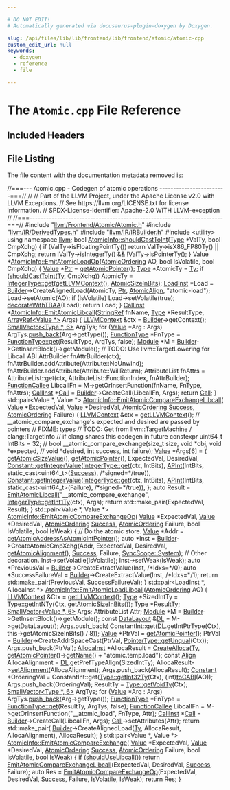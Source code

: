```yaml
---

# DO NOT EDIT!
# Automatically generated via docusaurus-plugin-doxygen by Doxygen.

slug: /api/files/lib/lib/frontend/lib/frontend/atomic/atomic-cpp
custom_edit_url: null
keywords:
  - doxygen
  - reference
  - file

---
```





# The `Atomic.cpp` File Reference

<DoxygenPage pluginConfig={pluginConfig}>



## Included Headers

<IncludesList>
<IncludesListItem
  filePath="llvm/Frontend/Atomic/Atomic.h"
  permalink="/docs/api/files/include/include/llvm/include/llvm/frontend/include/llvm/frontend/atomic/atomic-h"
  isLocal="true" />
<IncludesListItem
  filePath="llvm/IR/DerivedTypes.h"
  permalink="/docs/api/files/include/include/llvm/include/llvm/ir/derivedtypes-h"
  isLocal="true" />
<IncludesListItem
  filePath="llvm/IR/IRBuilder.h"
  permalink="/docs/api/files/include/include/llvm/include/llvm/ir/irbuilder-h"
  isLocal="true" />
<IncludesListItem
  filePath="utility"
  permalink=""
  isLocal="false" />
</IncludesList>


## File Listing

The file content with the documentation metadata removed is:

<ProgramListing>

<Link id="l00001" /><CodeLine lineNumber="1"><span class="doxyHighlightComment">//===--- Atomic.cpp - Codegen of atomic operations ------------------------===//</span></CodeLine>
<Link id="l00002" /><CodeLine lineNumber="2"><span class="doxyHighlightComment">//</span></CodeLine>
<Link id="l00003" /><CodeLine lineNumber="3"><span class="doxyHighlightComment">// Part of the LLVM Project, under the Apache License v2.0 with LLVM Exceptions.</span></CodeLine>
<Link id="l00004" /><CodeLine lineNumber="4"><span class="doxyHighlightComment">// See https://llvm.org/LICENSE.txt for license information.</span></CodeLine>
<Link id="l00005" /><CodeLine lineNumber="5"><span class="doxyHighlightComment">// SPDX-License-Identifier: Apache-2.0 WITH LLVM-exception</span></CodeLine>
<Link id="l00006" /><CodeLine lineNumber="6"><span class="doxyHighlightComment">//</span></CodeLine>
<Link id="l00007" /><CodeLine lineNumber="7"><span class="doxyHighlightComment">//===----------------------------------------------------------------------===//</span></CodeLine>
<Link id="l00008" /><CodeLine lineNumber="8"></CodeLine>
<Link id="l00009" /><CodeLine lineNumber="9"><span class="doxyHighlightPreprocessor">#include &quot;<a href="/docs/api/files/include/include/llvm/include/llvm/frontend/include/llvm/frontend/atomic/atomic-h">llvm/Frontend/Atomic/Atomic.h</a>&quot;</span></CodeLine>
<Link id="l00010" /><CodeLine lineNumber="10"><span class="doxyHighlightPreprocessor">#include &quot;<a href="/docs/api/files/include/include/llvm/include/llvm/ir/derivedtypes-h">llvm/IR/DerivedTypes.h</a>&quot;</span></CodeLine>
<Link id="l00011" /><CodeLine lineNumber="11"><span class="doxyHighlightPreprocessor">#include &quot;<a href="/docs/api/files/include/include/llvm/include/llvm/ir/irbuilder-h">llvm/IR/IRBuilder.h</a>&quot;</span></CodeLine>
<Link id="l00012" /><CodeLine lineNumber="12"><span class="doxyHighlightPreprocessor">#include &lt;utility&gt;</span></CodeLine>
<Link id="l00013" /><CodeLine lineNumber="13"></CodeLine>
<Link id="l00014" /><CodeLine lineNumber="14"><span class="doxyHighlightKeyword">using namespace </span><span class="doxyHighlight"><a href="/docs/api/namespaces/llvm">llvm</a>;</span></CodeLine>
<Link id="l00015" /><CodeLine lineNumber="15"></CodeLine>
<Link id="l00016" /><CodeLine lineNumber="16" lineLink="/docs/api/classes/llvm/atomicinfo/#a9b01f19f0c51a12ce5cfc45fa85ffde7"><span class="doxyHighlightKeywordType">bool</span><span class="doxyHighlight"> <a href="/docs/api/classes/llvm/atomicinfo/#a9b01f19f0c51a12ce5cfc45fa85ffde7">AtomicInfo::shouldCastToInt</a>(<a href="/docs/api/classes/llvm/type">Type</a> &#42;ValTy, </span><span class="doxyHighlightKeywordType">bool</span><span class="doxyHighlight"> CmpXchg) &#123;</span></CodeLine>
<Link id="l00017" /><CodeLine lineNumber="17"><span class="doxyHighlight">  </span><span class="doxyHighlightKeywordFlow">if</span><span class="doxyHighlight"> (ValTy-&gt;isFloatingPointTy())</span></CodeLine>
<Link id="l00018" /><CodeLine lineNumber="18"><span class="doxyHighlight">    </span><span class="doxyHighlightKeywordFlow">return</span><span class="doxyHighlight"> ValTy-&gt;isX86&#95;FP80Ty() || CmpXchg;</span></CodeLine>
<Link id="l00019" /><CodeLine lineNumber="19"><span class="doxyHighlight">  </span><span class="doxyHighlightKeywordFlow">return</span><span class="doxyHighlight"> !ValTy-&gt;isIntegerTy() &amp;&amp; !ValTy-&gt;isPointerTy();</span></CodeLine>
<Link id="l00020" /><CodeLine lineNumber="20"><span class="doxyHighlight">&#125;</span></CodeLine>
<Link id="l00021" /><CodeLine lineNumber="21"></CodeLine>
<Link id="l00022" /><CodeLine lineNumber="22" lineLink="/docs/api/classes/llvm/atomicinfo/#a7a533a649b6b2b58c0705ba06f522598"><span class="doxyHighlight"><a href="/docs/api/classes/llvm/value">Value</a> &#42;<a href="/docs/api/classes/llvm/atomicinfo/#a7a533a649b6b2b58c0705ba06f522598">AtomicInfo::EmitAtomicLoadOp</a>(<a href="/docs/api/namespaces/llvm/#a9bccbe67aaab722783ca4e7c504aaaa7">AtomicOrdering</a> AO, </span><span class="doxyHighlightKeywordType">bool</span><span class="doxyHighlight"> IsVolatile,</span></CodeLine>
<Link id="l00023" /><CodeLine lineNumber="23"><span class="doxyHighlight">                                    </span><span class="doxyHighlightKeywordType">bool</span><span class="doxyHighlight"> CmpXchg) &#123;</span></CodeLine>
<Link id="l00024" /><CodeLine lineNumber="24"><span class="doxyHighlight">  <a href="/docs/api/classes/llvm/value">Value</a> &#42;<a href="/docs/api/files/lib/lib/analysis/targetlibraryinfo-cpp/#aca185e6d0e9f423dbb24440206454872a11dbf501abf829b3ab7049c2d3a8a053">Ptr</a> = <a href="/docs/api/classes/llvm/atomicinfo/#a7c9497f34c36d59c799c39ccf1c48543">getAtomicPointer</a>();</span></CodeLine>
<Link id="l00025" /><CodeLine lineNumber="25"><span class="doxyHighlight">  <a href="/docs/api/classes/llvm/type">Type</a> &#42;AtomicTy = <a href="/docs/api/classes/llvm/atomicinfo/#af4f20dbabd4a3ee01be6dfb21b0a4848">Ty</a>;</span></CodeLine>
<Link id="l00026" /><CodeLine lineNumber="26"><span class="doxyHighlight">  </span><span class="doxyHighlightKeywordFlow">if</span><span class="doxyHighlight"> (<a href="/docs/api/classes/llvm/atomicinfo/#a9b01f19f0c51a12ce5cfc45fa85ffde7">shouldCastToInt</a>(<a href="/docs/api/classes/llvm/atomicinfo/#af4f20dbabd4a3ee01be6dfb21b0a4848">Ty</a>, CmpXchg))</span></CodeLine>
<Link id="l00027" /><CodeLine lineNumber="27"><span class="doxyHighlight">    AtomicTy = <a href="/docs/api/classes/llvm/integertype/#a14f7b4f1aed38192fb6b7772eb506bdb">IntegerType::get</a>(<a href="/docs/api/classes/llvm/atomicinfo/#ab906464a67a9c2a25693e334679f0fbc">getLLVMContext</a>(), <a href="/docs/api/classes/llvm/atomicinfo/#aa93515e53e90f7b9686dd6a38e28863c">AtomicSizeInBits</a>);</span></CodeLine>
<Link id="l00028" /><CodeLine lineNumber="28"><span class="doxyHighlight">  <a href="/docs/api/classes/llvm/loadinst">LoadInst</a> &#42;Load =</span></CodeLine>
<Link id="l00029" /><CodeLine lineNumber="29"><span class="doxyHighlight">      <a href="/docs/api/classes/llvm/atomicinfo/#a2c27291b548e72b9bf4343a22ed4083f">Builder</a>-&gt;CreateAlignedLoad(AtomicTy, <a href="/docs/api/files/lib/lib/analysis/targetlibraryinfo-cpp/#aca185e6d0e9f423dbb24440206454872a11dbf501abf829b3ab7049c2d3a8a053">Ptr</a>, <a href="/docs/api/classes/llvm/atomicinfo/#a00ccd578d316a8e3cfb74c9d9512fb18">AtomicAlign</a>, </span><span class="doxyHighlightStringLiteral">&quot;atomic-load&quot;</span><span class="doxyHighlight">);</span></CodeLine>
<Link id="l00030" /><CodeLine lineNumber="30"><span class="doxyHighlight">  Load-&gt;setAtomic(AO);</span></CodeLine>
<Link id="l00031" /><CodeLine lineNumber="31"><span class="doxyHighlight">  </span><span class="doxyHighlightKeywordFlow">if</span><span class="doxyHighlight"> (IsVolatile)</span></CodeLine>
<Link id="l00032" /><CodeLine lineNumber="32"><span class="doxyHighlight">    Load-&gt;setVolatile(</span><span class="doxyHighlightKeyword">true</span><span class="doxyHighlight">);</span></CodeLine>
<Link id="l00033" /><CodeLine lineNumber="33"><span class="doxyHighlight">  <a href="/docs/api/classes/llvm/atomicinfo/#acb7687cea7cdaa3c24a530d4270c1185">decorateWithTBAA</a>(Load);</span></CodeLine>
<Link id="l00034" /><CodeLine lineNumber="34"><span class="doxyHighlight">  </span><span class="doxyHighlightKeywordFlow">return</span><span class="doxyHighlight"> Load;</span></CodeLine>
<Link id="l00035" /><CodeLine lineNumber="35"><span class="doxyHighlight">&#125;</span></CodeLine>
<Link id="l00036" /><CodeLine lineNumber="36"></CodeLine>
<Link id="l00037" /><CodeLine lineNumber="37" lineLink="/docs/api/classes/llvm/atomicinfo/#ad915c31dcf8d35cf0affa3f8f13a043b"><span class="doxyHighlight"><a href="/docs/api/classes/llvm/callinst">CallInst</a> &#42;<a href="/docs/api/classes/llvm/atomicinfo/#ad915c31dcf8d35cf0affa3f8f13a043b">AtomicInfo::EmitAtomicLibcall</a>(<a href="/docs/api/classes/llvm/stringref">StringRef</a> fnName, <a href="/docs/api/classes/llvm/type">Type</a> &#42;ResultType,</span></CodeLine>
<Link id="l00038" /><CodeLine lineNumber="38"><span class="doxyHighlight">                                        <a href="/docs/api/classes/llvm/arrayref">ArrayRef&lt;Value &#42;&gt;</a> Args) &#123;</span></CodeLine>
<Link id="l00039" /><CodeLine lineNumber="39"><span class="doxyHighlight">  <a href="/docs/api/classes/llvm/llvmcontext">LLVMContext</a> &amp;ctx = <a href="/docs/api/classes/llvm/atomicinfo/#a2c27291b548e72b9bf4343a22ed4083f">Builder</a>-&gt;getContext();</span></CodeLine>
<Link id="l00040" /><CodeLine lineNumber="40"><span class="doxyHighlight">  <a href="/docs/api/classes/llvm/smallvector">SmallVector&lt;Type &#42;, 6&gt;</a> ArgTys;</span></CodeLine>
<Link id="l00041" /><CodeLine lineNumber="41"><span class="doxyHighlight">  </span><span class="doxyHighlightKeywordFlow">for</span><span class="doxyHighlight"> (<a href="/docs/api/classes/llvm/value">Value</a> &#42;Arg : Args)</span></CodeLine>
<Link id="l00042" /><CodeLine lineNumber="42"><span class="doxyHighlight">    ArgTys.<a href="/docs/api/classes/llvm/smallvectortemplatebase/#af42bfbc067df27c19ee2fc859df58799">push&#95;back</a>(Arg-&gt;getType());</span></CodeLine>
<Link id="l00043" /><CodeLine lineNumber="43"><span class="doxyHighlight">  <a href="/docs/api/classes/llvm/functiontype">FunctionType</a> &#42;FnType = <a href="/docs/api/classes/llvm/functiontype/#af8be7844c269f201ebcee1e15048c378">FunctionType::get</a>(ResultType, ArgTys, </span><span class="doxyHighlightKeyword">false</span><span class="doxyHighlight">);</span></CodeLine>
<Link id="l00044" /><CodeLine lineNumber="44"><span class="doxyHighlight">  <a href="/docs/api/classes/llvm/module">Module</a> &#42;M = <a href="/docs/api/classes/llvm/atomicinfo/#a2c27291b548e72b9bf4343a22ed4083f">Builder</a>-&gt;GetInsertBlock()-&gt;getModule();</span></CodeLine>
<Link id="l00045" /><CodeLine lineNumber="45"></CodeLine>
<Link id="l00046" /><CodeLine lineNumber="46"><span class="doxyHighlight">  </span><span class="doxyHighlightComment">// TODO: Use llvm::TargetLowering for Libcall ABI</span></CodeLine>
<Link id="l00047" /><CodeLine lineNumber="47"><span class="doxyHighlight">  AttrBuilder fnAttrBuilder(ctx);</span></CodeLine>
<Link id="l00048" /><CodeLine lineNumber="48"><span class="doxyHighlight">  fnAttrBuilder.addAttribute(Attribute::NoUnwind);</span></CodeLine>
<Link id="l00049" /><CodeLine lineNumber="49"><span class="doxyHighlight">  fnAttrBuilder.addAttribute(Attribute::WillReturn);</span></CodeLine>
<Link id="l00050" /><CodeLine lineNumber="50"><span class="doxyHighlight">  AttributeList fnAttrs =</span></CodeLine>
<Link id="l00051" /><CodeLine lineNumber="51"><span class="doxyHighlight">      AttributeList::get(ctx, AttributeList::FunctionIndex, fnAttrBuilder);</span></CodeLine>
<Link id="l00052" /><CodeLine lineNumber="52"><span class="doxyHighlight">  <a href="/docs/api/classes/llvm/functioncallee">FunctionCallee</a> LibcallFn = M-&gt;getOrInsertFunction(fnName, FnType, fnAttrs);</span></CodeLine>
<Link id="l00053" /><CodeLine lineNumber="53"><span class="doxyHighlight">  <a href="/docs/api/classes/llvm/callinst">CallInst</a> &#42;<a href="/docs/api/groups/arcopt/#ga9c9cf6ad55eb23d77d083a184e416c09">Call</a> = <a href="/docs/api/classes/llvm/atomicinfo/#a2c27291b548e72b9bf4343a22ed4083f">Builder</a>-&gt;CreateCall(LibcallFn, Args);</span></CodeLine>
<Link id="l00054" /><CodeLine lineNumber="54"><span class="doxyHighlight">  </span><span class="doxyHighlightKeywordFlow">return</span><span class="doxyHighlight"> <a href="/docs/api/groups/arcopt/#ga9c9cf6ad55eb23d77d083a184e416c09">Call</a>;</span></CodeLine>
<Link id="l00055" /><CodeLine lineNumber="55"><span class="doxyHighlight">&#125;</span></CodeLine>
<Link id="l00056" /><CodeLine lineNumber="56"></CodeLine>
<Link id="l00057" /><CodeLine lineNumber="57" lineLink="/docs/api/classes/llvm/atomicinfo/#a85687b0be992ef172b4228ed69f5146a"><span class="doxyHighlight">std::pair&lt;Value &#42;, Value &#42;&gt; <a href="/docs/api/classes/llvm/atomicinfo/#a85687b0be992ef172b4228ed69f5146a">AtomicInfo::EmitAtomicCompareExchangeLibcall</a>(</span></CodeLine>
<Link id="l00058" /><CodeLine lineNumber="58"><span class="doxyHighlight">    <a href="/docs/api/classes/llvm/value">Value</a> &#42;ExpectedVal, <a href="/docs/api/classes/llvm/value">Value</a> &#42;DesiredVal, <a href="/docs/api/namespaces/llvm/#a9bccbe67aaab722783ca4e7c504aaaa7">AtomicOrdering</a> <a href="/docs/api/files/lib/lib/target/lib/target/aarch64/lib/target/aarch64/disassembler/aarch64disassembler-cpp/#abdb086b34295fb7aa09493c62d798465">Success</a>,</span></CodeLine>
<Link id="l00059" /><CodeLine lineNumber="59"><span class="doxyHighlight">    <a href="/docs/api/namespaces/llvm/#a9bccbe67aaab722783ca4e7c504aaaa7">AtomicOrdering</a> Failure) &#123;</span></CodeLine>
<Link id="l00060" /><CodeLine lineNumber="60"><span class="doxyHighlight">  <a href="/docs/api/classes/llvm/llvmcontext">LLVMContext</a> &amp;ctx = <a href="/docs/api/classes/llvm/atomicinfo/#ab906464a67a9c2a25693e334679f0fbc">getLLVMContext</a>();</span></CodeLine>
<Link id="l00061" /><CodeLine lineNumber="61"></CodeLine>
<Link id="l00062" /><CodeLine lineNumber="62"><span class="doxyHighlight">  </span><span class="doxyHighlightComment">// &#95;&#95;atomic&#95;compare&#95;exchange&#39;s expected and desired are passed by pointers</span></CodeLine>
<Link id="l00063" /><CodeLine lineNumber="63"><span class="doxyHighlight">  </span><span class="doxyHighlightComment">// FIXME: types</span></CodeLine>
<Link id="l00064" /><CodeLine lineNumber="64"></CodeLine>
<Link id="l00065" /><CodeLine lineNumber="65"><span class="doxyHighlight">  </span><span class="doxyHighlightComment">// TODO: Get from llvm::TargetMachine / clang::TargetInfo</span></CodeLine>
<Link id="l00066" /><CodeLine lineNumber="66"><span class="doxyHighlight">  </span><span class="doxyHighlightComment">// if clang shares this codegen in future</span></CodeLine>
<Link id="l00067" /><CodeLine lineNumber="67"><span class="doxyHighlight">  </span><span class="doxyHighlightKeyword">constexpr</span><span class="doxyHighlight"> uint64&#95;t IntBits = 32;</span></CodeLine>
<Link id="l00068" /><CodeLine lineNumber="68"></CodeLine>
<Link id="l00069" /><CodeLine lineNumber="69"><span class="doxyHighlight">  </span><span class="doxyHighlightComment">// bool &#95;&#95;atomic&#95;compare&#95;exchange(size&#95;t size, void &#42;obj, void &#42;expected,</span></CodeLine>
<Link id="l00070" /><CodeLine lineNumber="70"><span class="doxyHighlight">  </span><span class="doxyHighlightComment">//  void &#42;desired, int success, int failure);</span></CodeLine>
<Link id="l00071" /><CodeLine lineNumber="71"></CodeLine>
<Link id="l00072" /><CodeLine lineNumber="72"><span class="doxyHighlight">  <a href="/docs/api/classes/llvm/value">Value</a> &#42;Args&#91;6&#93; = &#123;</span></CodeLine>
<Link id="l00073" /><CodeLine lineNumber="73"><span class="doxyHighlight">      <a href="/docs/api/classes/llvm/atomicinfo/#af03ba86b5eeabd9ab0d8bb129933d9dc">getAtomicSizeValue</a>(),</span></CodeLine>
<Link id="l00074" /><CodeLine lineNumber="74"><span class="doxyHighlight">      <a href="/docs/api/classes/llvm/atomicinfo/#a7c9497f34c36d59c799c39ccf1c48543">getAtomicPointer</a>(),</span></CodeLine>
<Link id="l00075" /><CodeLine lineNumber="75"><span class="doxyHighlight">      ExpectedVal,</span></CodeLine>
<Link id="l00076" /><CodeLine lineNumber="76"><span class="doxyHighlight">      DesiredVal,</span></CodeLine>
<Link id="l00077" /><CodeLine lineNumber="77"><span class="doxyHighlight">      <a href="/docs/api/classes/llvm/constant/#a0154da1d06b29a1d5649607ae2dfc389">Constant::getIntegerValue</a>(<a href="/docs/api/classes/llvm/integertype/#a14f7b4f1aed38192fb6b7772eb506bdb">IntegerType::get</a>(ctx, IntBits),</span></CodeLine>
<Link id="l00078" /><CodeLine lineNumber="78"><span class="doxyHighlight">                                <a href="/docs/api/classes/llvm/apint">APInt</a>(IntBits, </span><span class="doxyHighlightKeyword">static&#95;cast&lt;</span><span class="doxyHighlight">uint64&#95;t</span><span class="doxyHighlightKeyword">&gt;</span><span class="doxyHighlight">(<a href="/docs/api/files/lib/lib/target/lib/target/aarch64/lib/target/aarch64/disassembler/aarch64disassembler-cpp/#abdb086b34295fb7aa09493c62d798465">Success</a>),</span></CodeLine>
<Link id="l00079" /><CodeLine lineNumber="79"><span class="doxyHighlight">                                      </span><span class="doxyHighlightComment">/&#42;signed=&#42;/</span><span class="doxyHighlightKeyword">true</span><span class="doxyHighlight">)),</span></CodeLine>
<Link id="l00080" /><CodeLine lineNumber="80"><span class="doxyHighlight">      <a href="/docs/api/classes/llvm/constant/#a0154da1d06b29a1d5649607ae2dfc389">Constant::getIntegerValue</a>(<a href="/docs/api/classes/llvm/integertype/#a14f7b4f1aed38192fb6b7772eb506bdb">IntegerType::get</a>(ctx, IntBits),</span></CodeLine>
<Link id="l00081" /><CodeLine lineNumber="81"><span class="doxyHighlight">                                <a href="/docs/api/classes/llvm/apint">APInt</a>(IntBits, </span><span class="doxyHighlightKeyword">static&#95;cast&lt;</span><span class="doxyHighlight">uint64&#95;t</span><span class="doxyHighlightKeyword">&gt;</span><span class="doxyHighlight">(Failure),</span></CodeLine>
<Link id="l00082" /><CodeLine lineNumber="82"><span class="doxyHighlight">                                      </span><span class="doxyHighlightComment">/&#42;signed=&#42;/</span><span class="doxyHighlightKeyword">true</span><span class="doxyHighlight">)),</span></CodeLine>
<Link id="l00083" /><CodeLine lineNumber="83"><span class="doxyHighlight">  &#125;;</span></CodeLine>
<Link id="l00084" /><CodeLine lineNumber="84"><span class="doxyHighlight">  </span><span class="doxyHighlightKeyword">auto</span><span class="doxyHighlight"> Result = <a href="/docs/api/classes/llvm/atomicinfo/#ad915c31dcf8d35cf0affa3f8f13a043b">EmitAtomicLibcall</a>(</span><span class="doxyHighlightStringLiteral">&quot;&#95;&#95;atomic&#95;compare&#95;exchange&quot;</span><span class="doxyHighlight">,</span></CodeLine>
<Link id="l00085" /><CodeLine lineNumber="85"><span class="doxyHighlight">                                  <a href="/docs/api/classes/llvm/type/#aa75984a442f2379de0c66018201fa628">IntegerType::getInt1Ty</a>(ctx), Args);</span></CodeLine>
<Link id="l00086" /><CodeLine lineNumber="86"><span class="doxyHighlight">  </span><span class="doxyHighlightKeywordFlow">return</span><span class="doxyHighlight"> std::make&#95;pair(ExpectedVal, Result);</span></CodeLine>
<Link id="l00087" /><CodeLine lineNumber="87"><span class="doxyHighlight">&#125;</span></CodeLine>
<Link id="l00088" /><CodeLine lineNumber="88"></CodeLine>
<Link id="l00089" /><CodeLine lineNumber="89" lineLink="/docs/api/classes/llvm/atomicinfo/#a6171686930f0c1f5e05cd860c378fcd9"><span class="doxyHighlight">std::pair&lt;Value &#42;, Value &#42;&gt; <a href="/docs/api/classes/llvm/atomicinfo/#a6171686930f0c1f5e05cd860c378fcd9">AtomicInfo::EmitAtomicCompareExchangeOp</a>(</span></CodeLine>
<Link id="l00090" /><CodeLine lineNumber="90"><span class="doxyHighlight">    <a href="/docs/api/classes/llvm/value">Value</a> &#42;ExpectedVal, <a href="/docs/api/classes/llvm/value">Value</a> &#42;DesiredVal, <a href="/docs/api/namespaces/llvm/#a9bccbe67aaab722783ca4e7c504aaaa7">AtomicOrdering</a> <a href="/docs/api/files/lib/lib/target/lib/target/aarch64/lib/target/aarch64/disassembler/aarch64disassembler-cpp/#abdb086b34295fb7aa09493c62d798465">Success</a>,</span></CodeLine>
<Link id="l00091" /><CodeLine lineNumber="91"><span class="doxyHighlight">    <a href="/docs/api/namespaces/llvm/#a9bccbe67aaab722783ca4e7c504aaaa7">AtomicOrdering</a> Failure, </span><span class="doxyHighlightKeywordType">bool</span><span class="doxyHighlight"> IsVolatile, </span><span class="doxyHighlightKeywordType">bool</span><span class="doxyHighlight"> IsWeak) &#123;</span></CodeLine>
<Link id="l00092" /><CodeLine lineNumber="92"><span class="doxyHighlight">  </span><span class="doxyHighlightComment">// Do the atomic store.</span></CodeLine>
<Link id="l00093" /><CodeLine lineNumber="93"><span class="doxyHighlight">  <a href="/docs/api/classes/llvm/value">Value</a> &#42;Addr = <a href="/docs/api/classes/llvm/atomicinfo/#aba8ed90f2b02e66014ddbfbd0d046f6f">getAtomicAddressAsAtomicIntPointer</a>();</span></CodeLine>
<Link id="l00094" /><CodeLine lineNumber="94"><span class="doxyHighlight">  </span><span class="doxyHighlightKeyword">auto</span><span class="doxyHighlight"> &#42;Inst = <a href="/docs/api/classes/llvm/atomicinfo/#a2c27291b548e72b9bf4343a22ed4083f">Builder</a>-&gt;CreateAtomicCmpXchg(Addr, ExpectedVal, DesiredVal,</span></CodeLine>
<Link id="l00095" /><CodeLine lineNumber="95"><span class="doxyHighlight">                                            <a href="/docs/api/classes/llvm/atomicinfo/#aff1e2bf0d0ed57b94d088c3fd16765cf">getAtomicAlignment</a>(), <a href="/docs/api/files/lib/lib/target/lib/target/aarch64/lib/target/aarch64/disassembler/aarch64disassembler-cpp/#abdb086b34295fb7aa09493c62d798465">Success</a>,</span></CodeLine>
<Link id="l00096" /><CodeLine lineNumber="96"><span class="doxyHighlight">                                            Failure, <a href="/docs/api/namespaces/llvm/syncscope/#a15caddcf5c9b41f2f15c2ec363589f6caf9706a2e196638078e8323bfd9ba17de">SyncScope::System</a>);</span></CodeLine>
<Link id="l00097" /><CodeLine lineNumber="97"></CodeLine>
<Link id="l00098" /><CodeLine lineNumber="98"><span class="doxyHighlight">  </span><span class="doxyHighlightComment">// Other decoration.</span></CodeLine>
<Link id="l00099" /><CodeLine lineNumber="99"><span class="doxyHighlight">  Inst-&gt;setVolatile(IsVolatile);</span></CodeLine>
<Link id="l00100" /><CodeLine lineNumber="100"><span class="doxyHighlight">  Inst-&gt;setWeak(IsWeak);</span></CodeLine>
<Link id="l00101" /><CodeLine lineNumber="101"><span class="doxyHighlight">  </span><span class="doxyHighlightKeyword">auto</span><span class="doxyHighlight"> &#42;PreviousVal = <a href="/docs/api/classes/llvm/atomicinfo/#a2c27291b548e72b9bf4343a22ed4083f">Builder</a>-&gt;CreateExtractValue(Inst, </span><span class="doxyHighlightComment">/&#42;Idxs=&#42;/</span><span class="doxyHighlight">0);</span></CodeLine>
<Link id="l00102" /><CodeLine lineNumber="102"><span class="doxyHighlight">  </span><span class="doxyHighlightKeyword">auto</span><span class="doxyHighlight"> &#42;SuccessFailureVal = <a href="/docs/api/classes/llvm/atomicinfo/#a2c27291b548e72b9bf4343a22ed4083f">Builder</a>-&gt;CreateExtractValue(Inst, </span><span class="doxyHighlightComment">/&#42;Idxs=&#42;/</span><span class="doxyHighlight">1);</span></CodeLine>
<Link id="l00103" /><CodeLine lineNumber="103"><span class="doxyHighlight">  </span><span class="doxyHighlightKeywordFlow">return</span><span class="doxyHighlight"> std::make&#95;pair(PreviousVal, SuccessFailureVal);</span></CodeLine>
<Link id="l00104" /><CodeLine lineNumber="104"><span class="doxyHighlight">&#125;</span></CodeLine>
<Link id="l00105" /><CodeLine lineNumber="105"></CodeLine>
<Link id="l00106" /><CodeLine lineNumber="106"><span class="doxyHighlight">std::pair&lt;LoadInst &#42;, AllocaInst &#42;&gt;</span></CodeLine>
<Link id="l00107" /><CodeLine lineNumber="107" lineLink="/docs/api/classes/llvm/atomicinfo/#a5df935e7c87e3e1dc8b3d7e1870ee1c9"><span class="doxyHighlight"><a href="/docs/api/classes/llvm/atomicinfo/#a5df935e7c87e3e1dc8b3d7e1870ee1c9">AtomicInfo::EmitAtomicLoadLibcall</a>(<a href="/docs/api/namespaces/llvm/#a9bccbe67aaab722783ca4e7c504aaaa7">AtomicOrdering</a> AO) &#123;</span></CodeLine>
<Link id="l00108" /><CodeLine lineNumber="108"><span class="doxyHighlight">  <a href="/docs/api/classes/llvm/llvmcontext">LLVMContext</a> &amp;Ctx = <a href="/docs/api/classes/llvm/atomicinfo/#ab906464a67a9c2a25693e334679f0fbc">getLLVMContext</a>();</span></CodeLine>
<Link id="l00109" /><CodeLine lineNumber="109"><span class="doxyHighlight">  <a href="/docs/api/classes/llvm/type">Type</a> &#42;SizedIntTy = <a href="/docs/api/classes/llvm/type/#acaf8e4c3e40e01e848c1fad5f05b81cd">Type::getIntNTy</a>(Ctx, <a href="/docs/api/classes/llvm/atomicinfo/#a793a3c7a901e488f38175e19635d4c69">getAtomicSizeInBits</a>());</span></CodeLine>
<Link id="l00110" /><CodeLine lineNumber="110"><span class="doxyHighlight">  <a href="/docs/api/classes/llvm/type">Type</a> &#42;ResultTy;</span></CodeLine>
<Link id="l00111" /><CodeLine lineNumber="111"><span class="doxyHighlight">  <a href="/docs/api/classes/llvm/smallvector">SmallVector&lt;Value &#42;, 6&gt;</a> Args;</span></CodeLine>
<Link id="l00112" /><CodeLine lineNumber="112"><span class="doxyHighlight">  AttributeList Attr;</span></CodeLine>
<Link id="l00113" /><CodeLine lineNumber="113"><span class="doxyHighlight">  <a href="/docs/api/classes/llvm/module">Module</a> &#42;M = <a href="/docs/api/classes/llvm/atomicinfo/#a2c27291b548e72b9bf4343a22ed4083f">Builder</a>-&gt;GetInsertBlock()-&gt;getModule();</span></CodeLine>
<Link id="l00114" /><CodeLine lineNumber="114"><span class="doxyHighlight">  </span><span class="doxyHighlightKeyword">const</span><span class="doxyHighlight"> <a href="/docs/api/classes/llvm/datalayout">DataLayout</a> &amp;<a href="/docs/api/files/lib/lib/target/lib/target/arm/armslshardening-cpp/#ad467c4ab9119043f9b7750ab986be61a">DL</a> = M-&gt;getDataLayout();</span></CodeLine>
<Link id="l00115" /><CodeLine lineNumber="115"><span class="doxyHighlight">  Args.push&#95;back(</span></CodeLine>
<Link id="l00116" /><CodeLine lineNumber="116"><span class="doxyHighlight">      ConstantInt::get(<a href="/docs/api/files/lib/lib/target/lib/target/arm/armslshardening-cpp/#ad467c4ab9119043f9b7750ab986be61a">DL</a>.getIntPtrType(Ctx), this-&gt;getAtomicSizeInBits() / 8));</span></CodeLine>
<Link id="l00117" /><CodeLine lineNumber="117"></CodeLine>
<Link id="l00118" /><CodeLine lineNumber="118"><span class="doxyHighlight">  <a href="/docs/api/classes/llvm/value">Value</a> &#42;PtrVal = <a href="/docs/api/classes/llvm/atomicinfo/#a7c9497f34c36d59c799c39ccf1c48543">getAtomicPointer</a>();</span></CodeLine>
<Link id="l00119" /><CodeLine lineNumber="119"><span class="doxyHighlight">  PtrVal = <a href="/docs/api/classes/llvm/atomicinfo/#a2c27291b548e72b9bf4343a22ed4083f">Builder</a>-&gt;CreateAddrSpaceCast(PtrVal, <a href="/docs/api/classes/llvm/pointertype/#af8a1dbdbfd89aa4899b3c0d39495d0dd">PointerType::getUnqual</a>(Ctx));</span></CodeLine>
<Link id="l00120" /><CodeLine lineNumber="120"><span class="doxyHighlight">  Args.push&#95;back(PtrVal);</span></CodeLine>
<Link id="l00121" /><CodeLine lineNumber="121"><span class="doxyHighlight">  <a href="/docs/api/classes/llvm/allocainst">AllocaInst</a> &#42;AllocaResult =</span></CodeLine>
<Link id="l00122" /><CodeLine lineNumber="122"><span class="doxyHighlight">      <a href="/docs/api/classes/llvm/atomicinfo/#a5bf5dcf0d3d351e98a115d86c0800158">CreateAlloca</a>(<a href="/docs/api/classes/llvm/atomicinfo/#af4f20dbabd4a3ee01be6dfb21b0a4848">Ty</a>, <a href="/docs/api/classes/llvm/atomicinfo/#a7c9497f34c36d59c799c39ccf1c48543">getAtomicPointer</a>()-&gt;<a href="/docs/api/files/lib/lib/transforms/lib/transforms/objcarc/provenanceanalysisevaluator-cpp/#a2ee79648e8bce3ddbb26358ff10e3e82">getName</a>() + </span><span class="doxyHighlightStringLiteral">&quot;atomic.temp.load&quot;</span><span class="doxyHighlight">);</span></CodeLine>
<Link id="l00123" /><CodeLine lineNumber="123"><span class="doxyHighlight">  </span><span class="doxyHighlightKeyword">const</span><span class="doxyHighlight"> <a href="/docs/api/structs/llvm/align">Align</a> AllocaAlignment = <a href="/docs/api/files/lib/lib/target/lib/target/arm/armslshardening-cpp/#ad467c4ab9119043f9b7750ab986be61a">DL</a>.getPrefTypeAlign(SizedIntTy);</span></CodeLine>
<Link id="l00124" /><CodeLine lineNumber="124"><span class="doxyHighlight">  AllocaResult-&gt;<a href="/docs/api/classes/llvm/allocainst/#af3bb24b322533dbe8a63c84b18568fe1">setAlignment</a>(AllocaAlignment);</span></CodeLine>
<Link id="l00125" /><CodeLine lineNumber="125"><span class="doxyHighlight">  Args.push&#95;back(AllocaResult);</span></CodeLine>
<Link id="l00126" /><CodeLine lineNumber="126"><span class="doxyHighlight">  <a href="/docs/api/classes/llvm/constant">Constant</a> &#42;OrderingVal =</span></CodeLine>
<Link id="l00127" /><CodeLine lineNumber="127"><span class="doxyHighlight">      ConstantInt::get(<a href="/docs/api/classes/llvm/type/#a30dd396c5b40cd86c1591872e574ccdf">Type::getInt32Ty</a>(Ctx), (</span><span class="doxyHighlightKeywordType">int</span><span class="doxyHighlight">)<a href="/docs/api/namespaces/llvm/#a66e6f90f41f1ea69d5ee532384f0af4e">toCABI</a>(AO));</span></CodeLine>
<Link id="l00128" /><CodeLine lineNumber="128"><span class="doxyHighlight">  Args.push&#95;back(OrderingVal);</span></CodeLine>
<Link id="l00129" /><CodeLine lineNumber="129"></CodeLine>
<Link id="l00130" /><CodeLine lineNumber="130"><span class="doxyHighlight">  ResultTy = <a href="/docs/api/classes/llvm/type/#a6e20e76960d952de088354cbcd14c3ab">Type::getVoidTy</a>(Ctx);</span></CodeLine>
<Link id="l00131" /><CodeLine lineNumber="131"><span class="doxyHighlight">  <a href="/docs/api/classes/llvm/smallvector">SmallVector&lt;Type &#42;, 6&gt;</a> ArgTys;</span></CodeLine>
<Link id="l00132" /><CodeLine lineNumber="132"><span class="doxyHighlight">  </span><span class="doxyHighlightKeywordFlow">for</span><span class="doxyHighlight"> (<a href="/docs/api/classes/llvm/value">Value</a> &#42;Arg : Args)</span></CodeLine>
<Link id="l00133" /><CodeLine lineNumber="133"><span class="doxyHighlight">    ArgTys.<a href="/docs/api/classes/llvm/smallvectortemplatebase/#af42bfbc067df27c19ee2fc859df58799">push&#95;back</a>(Arg-&gt;getType());</span></CodeLine>
<Link id="l00134" /><CodeLine lineNumber="134"><span class="doxyHighlight">  <a href="/docs/api/classes/llvm/functiontype">FunctionType</a> &#42;FnType = <a href="/docs/api/classes/llvm/functiontype/#af8be7844c269f201ebcee1e15048c378">FunctionType::get</a>(ResultTy, ArgTys, </span><span class="doxyHighlightKeyword">false</span><span class="doxyHighlight">);</span></CodeLine>
<Link id="l00135" /><CodeLine lineNumber="135"><span class="doxyHighlight">  <a href="/docs/api/classes/llvm/functioncallee">FunctionCallee</a> LibcallFn =</span></CodeLine>
<Link id="l00136" /><CodeLine lineNumber="136"><span class="doxyHighlight">      M-&gt;getOrInsertFunction(</span><span class="doxyHighlightStringLiteral">&quot;&#95;&#95;atomic&#95;load&quot;</span><span class="doxyHighlight">, FnType, Attr);</span></CodeLine>
<Link id="l00137" /><CodeLine lineNumber="137"><span class="doxyHighlight">  <a href="/docs/api/classes/llvm/callinst">CallInst</a> &#42;<a href="/docs/api/groups/arcopt/#ga9c9cf6ad55eb23d77d083a184e416c09">Call</a> = <a href="/docs/api/classes/llvm/atomicinfo/#a2c27291b548e72b9bf4343a22ed4083f">Builder</a>-&gt;CreateCall(LibcallFn, Args);</span></CodeLine>
<Link id="l00138" /><CodeLine lineNumber="138"><span class="doxyHighlight">  <a href="/docs/api/groups/arcopt/#ga9c9cf6ad55eb23d77d083a184e416c09">Call</a>-&gt;setAttributes(Attr);</span></CodeLine>
<Link id="l00139" /><CodeLine lineNumber="139"><span class="doxyHighlight">  </span><span class="doxyHighlightKeywordFlow">return</span><span class="doxyHighlight"> std::make&#95;pair(</span></CodeLine>
<Link id="l00140" /><CodeLine lineNumber="140"><span class="doxyHighlight">      <a href="/docs/api/classes/llvm/atomicinfo/#a2c27291b548e72b9bf4343a22ed4083f">Builder</a>-&gt;CreateAlignedLoad(<a href="/docs/api/classes/llvm/atomicinfo/#af4f20dbabd4a3ee01be6dfb21b0a4848">Ty</a>, AllocaResult, AllocaAlignment),</span></CodeLine>
<Link id="l00141" /><CodeLine lineNumber="141"><span class="doxyHighlight">      AllocaResult);</span></CodeLine>
<Link id="l00142" /><CodeLine lineNumber="142"><span class="doxyHighlight">&#125;</span></CodeLine>
<Link id="l00143" /><CodeLine lineNumber="143"></CodeLine>
<Link id="l00144" /><CodeLine lineNumber="144" lineLink="/docs/api/classes/llvm/atomicinfo/#a3eb01c3dac6f4fe25ccc05522f6df25f"><span class="doxyHighlight">std::pair&lt;Value &#42;, Value &#42;&gt; <a href="/docs/api/classes/llvm/atomicinfo/#a3eb01c3dac6f4fe25ccc05522f6df25f">AtomicInfo::EmitAtomicCompareExchange</a>(</span></CodeLine>
<Link id="l00145" /><CodeLine lineNumber="145"><span class="doxyHighlight">    <a href="/docs/api/classes/llvm/value">Value</a> &#42;ExpectedVal, <a href="/docs/api/classes/llvm/value">Value</a> &#42;DesiredVal, <a href="/docs/api/namespaces/llvm/#a9bccbe67aaab722783ca4e7c504aaaa7">AtomicOrdering</a> <a href="/docs/api/files/lib/lib/target/lib/target/aarch64/lib/target/aarch64/disassembler/aarch64disassembler-cpp/#abdb086b34295fb7aa09493c62d798465">Success</a>,</span></CodeLine>
<Link id="l00146" /><CodeLine lineNumber="146"><span class="doxyHighlight">    <a href="/docs/api/namespaces/llvm/#a9bccbe67aaab722783ca4e7c504aaaa7">AtomicOrdering</a> Failure, </span><span class="doxyHighlightKeywordType">bool</span><span class="doxyHighlight"> IsVolatile, </span><span class="doxyHighlightKeywordType">bool</span><span class="doxyHighlight"> IsWeak) &#123;</span></CodeLine>
<Link id="l00147" /><CodeLine lineNumber="147"><span class="doxyHighlight">  </span><span class="doxyHighlightKeywordFlow">if</span><span class="doxyHighlight"> (<a href="/docs/api/classes/llvm/atomicinfo/#af07ae85c8434dc37b4e98effc215a6d8">shouldUseLibcall</a>())</span></CodeLine>
<Link id="l00148" /><CodeLine lineNumber="148"><span class="doxyHighlight">    </span><span class="doxyHighlightKeywordFlow">return</span><span class="doxyHighlight"> <a href="/docs/api/classes/llvm/atomicinfo/#a85687b0be992ef172b4228ed69f5146a">EmitAtomicCompareExchangeLibcall</a>(ExpectedVal, DesiredVal, <a href="/docs/api/files/lib/lib/target/lib/target/aarch64/lib/target/aarch64/disassembler/aarch64disassembler-cpp/#abdb086b34295fb7aa09493c62d798465">Success</a>,</span></CodeLine>
<Link id="l00149" /><CodeLine lineNumber="149"><span class="doxyHighlight">                                            Failure);</span></CodeLine>
<Link id="l00150" /><CodeLine lineNumber="150"></CodeLine>
<Link id="l00151" /><CodeLine lineNumber="151"><span class="doxyHighlight">  </span><span class="doxyHighlightKeyword">auto</span><span class="doxyHighlight"> Res = <a href="/docs/api/classes/llvm/atomicinfo/#a6171686930f0c1f5e05cd860c378fcd9">EmitAtomicCompareExchangeOp</a>(ExpectedVal, DesiredVal, <a href="/docs/api/files/lib/lib/target/lib/target/aarch64/lib/target/aarch64/disassembler/aarch64disassembler-cpp/#abdb086b34295fb7aa09493c62d798465">Success</a>,</span></CodeLine>
<Link id="l00152" /><CodeLine lineNumber="152"><span class="doxyHighlight">                                         Failure, IsVolatile, IsWeak);</span></CodeLine>
<Link id="l00153" /><CodeLine lineNumber="153"><span class="doxyHighlight">  </span><span class="doxyHighlightKeywordFlow">return</span><span class="doxyHighlight"> Res;</span></CodeLine>
<Link id="l00154" /><CodeLine lineNumber="154"><span class="doxyHighlight">&#125;</span></CodeLine>

</ProgramListing>


</DoxygenPage>
